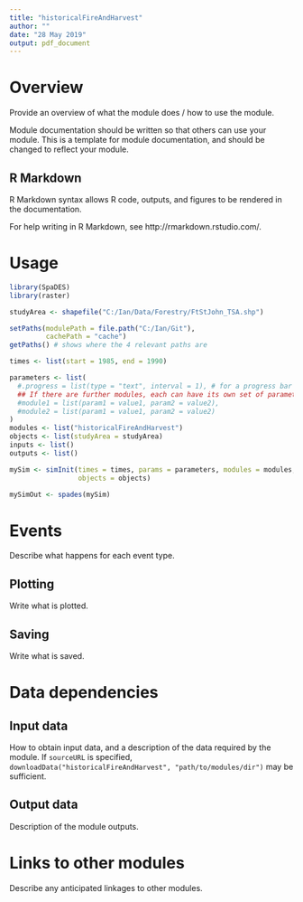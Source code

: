 ```yaml
---
title: "historicalFireAndHarvest"
author: ""
date: "28 May 2019"
output: pdf_document
---
```


# Overview

Provide an overview of what the module does / how to use the module.

Module documentation should be written so that others can use your module.
This is a template for module documentation, and should be changed to reflect your module.

## R Markdown

R Markdown syntax allows R code, outputs, and figures to be rendered in the documentation.

For help writing in R Markdown, see http://rmarkdown.rstudio.com/.

# Usage

```r
library(SpaDES)
library(raster)

studyArea <- shapefile("C:/Ian/Data/Forestry/FtStJohn_TSA.shp")

setPaths(modulePath = file.path("C:/Ian/Git"),
         cachePath = "cache")
getPaths() # shows where the 4 relevant paths are

times <- list(start = 1985, end = 1990)

parameters <- list(
  #.progress = list(type = "text", interval = 1), # for a progress bar
  ## If there are further modules, each can have its own set of parameters:
  #module1 = list(param1 = value1, param2 = value2),
  #module2 = list(param1 = value1, param2 = value2)
)
modules <- list("historicalFireAndHarvest")
objects <- list(studyArea = studyArea)
inputs <- list()
outputs <- list()

mySim <- simInit(times = times, params = parameters, modules = modules,
                 objects = objects)

mySimOut <- spades(mySim)
```

# Events

Describe what happens for each event type.

## Plotting

Write what is plotted.

## Saving

Write what is saved.

# Data dependencies

## Input data

How to obtain input data, and a description of the data required by the module.
If `sourceURL` is specified, `downloadData("historicalFireAndHarvest", "path/to/modules/dir")` may be sufficient.

## Output data

Description of the module outputs.

# Links to other modules

Describe any anticipated linkages to other modules.

